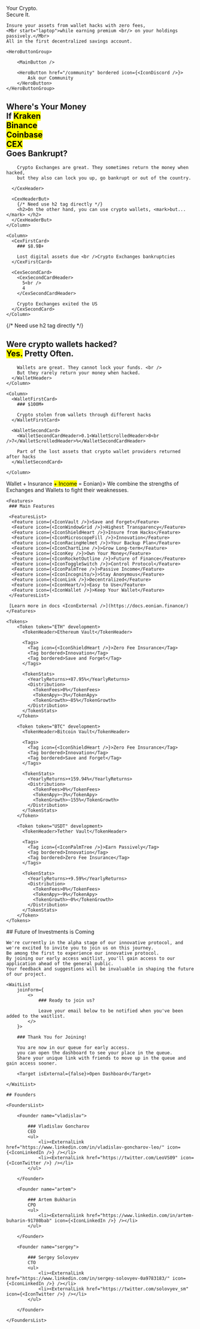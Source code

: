 <Hero>
    <HeroCaptionText>Your Crypto. <br/> Secure It.</HeroCaptionText>

    Insure your assets from wallet hacks with zero fees, 
    <Mbr start="laptop">while earning premium <br/> on your holdings passively.</Mbr>
    All in the first decentralized savings account.

    <HeroButtonGroup>

        <MainButton />

        <HeroButton href="/community" bordered icon={<IconDiscord />}>
            Ask our Community
        </HeroButton>
    </HeroButtonGroup>
</Hero>

<Problem> 
  <SectionCEX>
    <Column>
      <CexHeader>
        <h2>Where's Your Money <br /> If <ScrollingCexHeader>
            <mark>Kraken</mark><br />
            <mark>Binance</mark><br />
            <mark>Coinbase</mark><br />
            <mark>CEX</mark>
        </ScrollingCexHeader><br /> Goes Bankrupt?</h2>

        Crypto Exchanges are great. They sometimes return the money when hacked,
        but they also can lock you up, go bankrupt or out of the country.

      </CexHeader>

      <CexHeaderBut>
        {/* Need use h2 tag directly */}
        <h2>On the other hand, you can use crypto wallets, <mark>but...</mark> </h2>
      </CexHeaderBut>
    </Column>

    <Column>
      <CexFirstCard>
        ### $8.9B+

        Lost digital assets due <br />Crypto Exchanges bankruptcies
      </CexFirstCard>

      <CexSecondCard>
        <CexSecondCardHeader>
          5<br />
          4
        </CexSecondCardHeader>

        Crypto Exchanges exited the US
      </CexSecondCard>
    </Column>
  </SectionCEX>

  <SectionWallets>
    <Column>
      <WalletHeader>
        {/* Need use h2 tag directly */}
        <h2>
          Were crypto wallets hacked? <br />
          <mark>Yes.</mark> Pretty Often.
        </h2>

        Wallets are great. They cannot lock your funds. <br /> 
        But they rarely return your money when hacked.
      </WalletHeader>
    </Column>

    <Column>
      <WalletFirstCard>
        ### $100M+

        Crypto stolen from wallets through different hacks
      </WalletFirstCard>

      <WalletSecondCard>
        <WalletSecondCardHeader>0.1<WalletScrolledHeader>8<br />7</WalletScrolledHeader>%</WalletSecondCardHeader>
      
        Part of the lost assets that crypto wallet providers returned after hacks
      </WalletSecondCard>
    
    </Column>
  
  </SectionWallets>
</Problem>

<Offer>
    <Caption header={<span>Wallet + Insurance <mark>+ Income</mark> = Eonian</span>}>
      We combine the strengths of Exchanges and Wallets to fight their weaknesses.
    </Caption>

    <Features>
     ### Main Features

     <FeaturesList>
      <Feature icon={<IconVault />}>Save and Forget</Feature>
      <Feature icon={<IconWindowGrid />}>Highest Transparency</Feature>
      <Feature icon={<IconShieldHeart />}>Insure from Hacks</Feature>
      <Feature icon={<IconMicroscopeFill />}>Innovation</Feature>
      <Feature icon={<IconRacingHelmet />}>Your Backup Plan</Feature>
      <Feature icon={<IconChartLine />}>Grow Long-term</Feature>
      <Feature icon={<IconKey />}>Own Your Money</Feature>
      <Feature icon={<IconRocketOutline />}>Future of Finance</Feature>
      <Feature icon={<IconToggleSwitch />}>Control Protocol</Feature>
      <Feature icon={<IconPalmTree />}>Passive Income</Feature>
      <Feature icon={<IconIncognito/>}>Stay Anonymous</Feature>
      <Feature icon={<IconLink />}>Decentralized</Feature>
      <Feature icon={<IconHeart/>}>Easy to Use</Feature>
      <Feature icon={<IconWallet />}>Keep Your Wallet</Feature>
     </FeaturesList>

     [Learn more in docs <IconExternal />](https://docs.eonian.finance/)
    </Features>

    <Tokens>
        <Token token="ETH" development>
          <TokenHeader>Ethereum Vault</TokenHeader>

          <Tags>
            <Tag icon={<IconShieldHeart />}>Zero Fee Insurance</Tag>
            <Tag bordered>Innovation</Tag>
            <Tag bordered>Save and Forget</Tag>
          </Tags>

          <TokenStats>
            <YearlyReturns>+87.95%</YearlyReturns>
            <Distribution>
              <TokenFees>0%</TokenFees>
              <TokenApy>~3%</TokenApy>
              <TokenGrowth>~85%</TokenGrowth>
            </Distribution>
          </TokenStats>
        </Token>

        <Token token="BTC" development>
          <TokenHeader>Bitcoin Vault</TokenHeader>

          <Tags>
            <Tag icon={<IconShieldHeart />}>Zero Fee Insurance</Tag>
            <Tag bordered>Innovation</Tag>
            <Tag bordered>Save and Forget</Tag>
          </Tags>

          <TokenStats>
            <YearlyReturns>+159.94%</YearlyReturns>
            <Distribution>
              <TokenFees>0%</TokenFees>
              <TokenApy>~3%</TokenApy>
              <TokenGrowth>~155%</TokenGrowth>
            </Distribution>
          </TokenStats>
        </Token>

        <Token token="USDT" development>
          <TokenHeader>Tether Vault</TokenHeader>

          <Tags>
            <Tag icon={<IconPalmTree />}>Earn Passively</Tag>
            <Tag bordered>Innovation</Tag>
            <Tag bordered>Zero Fee Insurance</Tag>
          </Tags>

          <TokenStats>
            <YearlyReturns>+9.59%</YearlyReturns>
            <Distribution>
              <TokenFees>0%</TokenFees>
              <TokenApy>~9%</TokenApy>
              <TokenGrowth>~0%</TokenGrowth>
            </Distribution>
          </TokenStats>
        </Token>
    </Tokens>
</Offer>

<InDevelopment>
    ## Future of Investments is Coming

    We're currently in the alpha stage of our innovative protocol, and we're excited to invite you to join us on this journey.
    Be among the first to experience our innovative protocol. 
    By joining our early access waitlist, you'll gain access to our application ahead of the general public. 
    Your feedback and suggestions will be invaluable in shaping the future of our project.

    <WaitList 
        joinForm={
            <>
                ### Ready to join us?

                Leave your email below to be notified when you've been added to the waitlist.
            </>
        }>
            
        ### Thank You for Joining!

        You are now in our queue for early access. 
        you can open the dashboard to see your place in the queue. 
        Share your unique link with friends to move up in the queue and gain access sooner.

        <Target isExternal={false}>Open Dashboard</Target>
          
    </WaitList>

</InDevelopment>

<Founders>

    ## Founders

    <FoundersList>

        <Founder name="vladislav">

            ### Vladislav Goncharov
            CEO
            <ul>
                <li><ExternalLink href="https://www.linkedin.com/in/vladislav-goncharov-leo/" icon={<IconLinkedIn />} /></li>
                <li><ExternalLink href="https://twitter.com/LeoVS09" icon={<IconTwitter />} /></li>
            </ul>

        </Founder>

        <Founder name="artem">

            ### Artem Bukharin
            CPO
            <ul>
                <li><ExternalLink href="https://www.linkedin.com/in/artem-buharin-91780bab" icon={<IconLinkedIn />} /></li>
            </ul>

        </Founder>

        <Founder name="sergey">

            ### Sergey Solovyev
            CTO
            <ul>
                <li><ExternalLink href="https://www.linkedin.com/in/sergey-solovyev-0a9783183/" icon={<IconLinkedIn />} /></li>
                <li><ExternalLink href="https://twitter.com/solovyev_sm" icon={<IconTwitter />} /></li>
            </ul>

        </Founder>

    </FoundersList>

</Founders>
